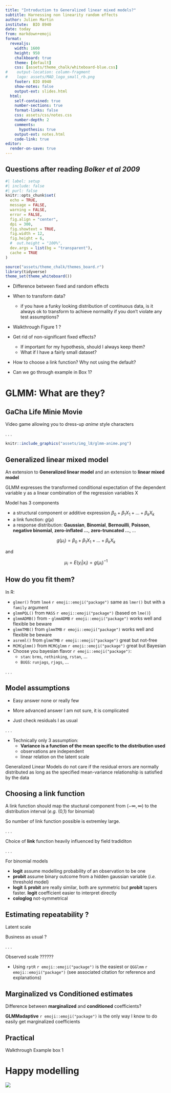 ```yaml
---
title: "Introduction to Generalized linear mixed models?"
subtitle: Harnessing non linearity random effects
author: Julien Martin
institute:  BIO 8940
date: today
from: markdown+emoji
format:
  revealjs: 
    width: 1600
    height: 950
    chalkboard: true
    theme: [default]
    css: [assets/theme_chalk/whiteboard-blue.css]
#    output-location: column-fragment
#    logo: assets/MAD_logo_small_rb.png
    footer: BIO 8940
    show-notes: false
    output-ext: slides.html
  html:
    self-contained: true
    number-sections: true
    format-links: false
    css: assets/css/notes.css
    number-depth: 2
    comments:
      hypothesis: true
    output-ext: notes.html
    code-link: true
editor:
  render-on-save: true
---
```


## Questions after reading *Bolker et al 2009*

```r
#| label: setup
#| include: false
#| purl: false
knitr::opts_chunk$set(
  echo = TRUE,
  message = FALSE,
  warning = FALSE,
  error = FALSE,
  fig.align = "center",
  dpi = 300,
  fig.showtext = TRUE,
  fig.width = 12,
  fig.height = 6,
  #  out.height = "100%",
  dev.args = list(bg = "transparent"),
  cache = TRUE
)

source("assets/theme_chalk/themes_board.r")
library(tidyverse)
theme_set(theme_whiteboard())
```

::: {.incremental}
- Difference between fixed and random effects

- When to transform data?
    - if you have a funky looking distribution of continuous data, is it always ok to transform to achieve normality if you don’t violate any test assumptions?

- Walkthrough Figure 1 ?

- Get rid of non-significant fixed effects?
    - If important for my hypothesis, should I always keep them?
    - What if I have a fairly small dataset?

- How to choose a link function? Why not using the default?

- Can we go through example in Box 1?
:::

# GLMM: What are they?

## GaCha Life Minie Movie

Video game allowing you to dress-up *anime* style characters

::: {.content-visible when-format="revealjs"}
. . .
:::


```r
knitr::include_graphics("assets/img_l8/glmm-anime.png")
```

## Generalized linear mixed model

An extension to **Generalized linear model** and an extension to **linear mixed model**

GLMM expresses the transformed conditional expectation of the dependent variable y as a linear combination of the regression variables X

Model has 3 components

- a structural component or additive expression $\beta_0 + \beta_1 X_1 + ... + \beta_k X_k$
- a link function: $g(\mu)$
- a response distribution: **Gaussian**, **Binomial**, **Bernouilli**, **Poisson**, **negative binomial**, **zero-inflated ...**, **zero-truncated ...**, ...

<!-- $$
g(\mu_i) = \sum_{j=0}^p \beta_j X_{ij}
$$ -->

$$
g(\mu_i) = \beta_0 + \beta_1 X_1 + ... + \beta_k X_k
$$

and

$$
\mu_i = E(y_i | x_i) = g(\mu_i)^{-1}
$$


## How do you fit them?

In R:

- `glmer()` from `lme4` `r emoji::emoji("package")` same as `lmer()` but with a `family` argument
- `glmmPQL()` from `MASS` `r emoji::emoji("package")` (based on `lme()`)
- `glmmADMB()` from - `glmmADMB` `r emoji::emoji("package")` works well and flexible be beware
- `glmmTMB()` from `glmmTMB` `r emoji::emoji("package")` works well and flexible be beware
- `asreml()` from `glmmTMB` `r emoji::emoji("package")` great but not-free
- `MCMCglmm()` from `MCMCglmm` `r emoji::emoji("package")` great but Bayesian
- Choose you bayesian flavor `r emoji::emoji("package")`:
    - `stan`: `brms`, `rethinking`, `rstan`, ...
    - `BUGS`: `runjags`, `rjags`, ...

::: {.content-visible when-format="revealjs"}
. . .
:::


## Model assumptions

- Easy answer none or really few

- More advanced answer I am not sure, it is complicated

- Just check residuals I as usual

::: {.content-visible when-format="revealjs"}
. . .
:::


- Technically only 3 assumption:
    - **Variance is a function of the mean specific to the distribution used**
    - observations are independent
    - linear relation on the latent scale

::: {.callout-warning .large}
Generalized Linear Models do not care if the residual errors are normally distributed as long as the specified mean-variance relationship is satisfied by the data
:::


## Choosing a link function

A link function should map the stuctural component from $(-\infty,\infty)$ to the distribution interval (*e.g.* (0,1) for binomial)

So number of link function possible is extremley large.

::: {.content-visible when-format="revealjs"}
. . .
:::


[Choice of **link** function heavily influenced by field tradiditon]{.emph}

::: {.content-visible when-format="revealjs"}
. . .
:::

For binomial models

- **logit** assume modelling probability of an observation to be one
- **probit** assume binary outcome from a hidden gaussian variable (*i.e.* threshold model)
- **logit** & **probit** are really similar, both are symmetric but **probit** tapers faster. **logit** coefficient easier to interpret directly
- **cologlog** not-symmetrical



## Estimating repeatability ?

[Latent scale]{.emph}

Business as usual ?

::: {.content-visible when-format="revealjs"}
. . .
:::

[Observed scale ??????]{.emph}

- Using `rptR` `r emoji::emoji("package")` is the easiest or `QGGlmm` `r emoji::emoji("package")` (see associated citation for reference and explanations)


## Marginalized vs Conditioned estimates


Difference between **marginalized** and **conditioned** coefficients?

**GLMMadaptive** `r emoji::emoji("package")` is the only way I know to do easily get marginalized coefficients


## Practical

[Walkthrough Example box 1]{style="text-align: center;"}

# Happy modelling {.unnumbered}

![](assets/img_l5/unicorn.png){fig-align="center"}

